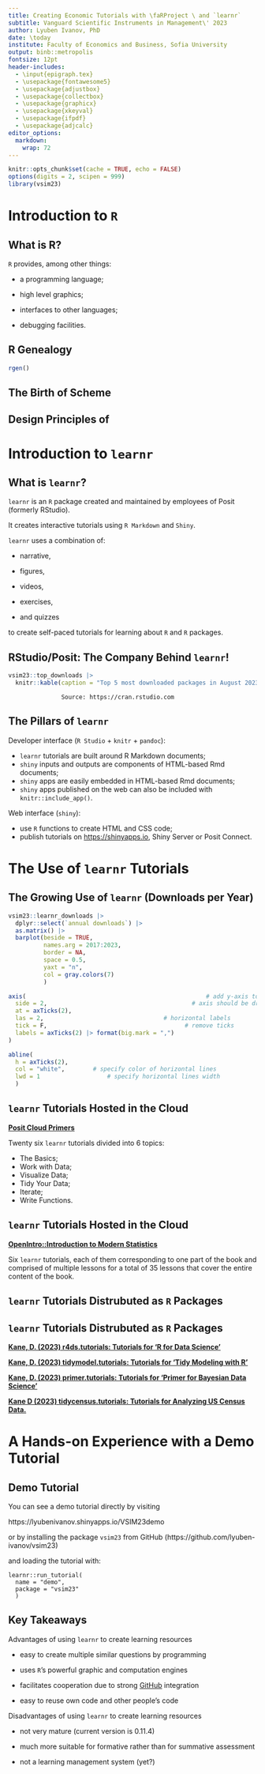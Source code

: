 ```yaml
---
title: Creating Economic Tutorials with \faRProject \ and `learnr`
subtitle: Vanguard Scientific Instruments in Management\' 2023
author: Lyuben Ivanov, PhD
date: \today
institute: Faculty of Economics and Business, Sofia University
output: binb::metropolis
fontsize: 12pt
header-includes:
  - \input{epigraph.tex}
  - \usepackage{fontawesome5}
  - \usepackage{adjustbox}
  - \usepackage{collectbox}
  - \usepackage{graphicx}
  - \usepackage{xkeyval}
  - \usepackage{ifpdf}
  - \usepackage{adjcalc}
editor_options: 
  markdown: 
    wrap: 72
---
```


```r
knitr::opts_chunk$set(cache = TRUE, echo = FALSE)
options(digits = 2, scipen = 999)
library(vsim23)
```

# Introduction to `R`

## What is R?

\epigraph{\texttt{R} is a system for statistical computation and graphics.}{\texttt{R} Core Team}

`R` provides, among other things:

-   a programming language;

-   high level graphics;

-   interfaces to other languages;

-   debugging facilities.


## R Genealogy

```r

rgen()

```


## The Birth of Scheme

\epigraph{Scheme, the dialect of Lisp that we use, is an attempt to bring together the power and elegance of Lisp and Algol. 
From Lisp we take the metalinguistic power that derives from the simple syntax, the uniform representation of programs as data objects, and the garbage-collected heap-allocation data.
From Algol we take lexical scoping and block structure, which are gifts from the pioneers of programming language design\ldots}{Abelson and Sussman. }

## Design Principles of \texttt{R}

\epigraph{Everything that exists in \texttt{R} is an object.}{John M. Chambers}

\epigraph{Everything that happens in \texttt{R} is a function call.}{John M. Chambers}

\epigraph{Interfaces to other languages are a part of \texttt{R}.}{John M. Chambers}


# Introduction to `learnr`

## What is `learnr`?

`learnr` is an `R` package created and maintained by employees of Posit
(formerly RStudio).

It creates interactive tutorials using `R Markdown` and `Shiny`.

`learnr` uses a combination of:

-   narrative,

-   figures,

-   videos,

-   exercises,

-   and quizzes

to create self-paced tutorials for learning about `R` and `R` packages.

## RStudio/Posit: The Company Behind `learnr`!

```r
vsim23::top_downloads |>
  knitr::kable(caption = "Top 5 most downloaded packages in August 2023")
```

                   Source: https://cran.rstudio.com

## The Pillars of `learnr`

Developer interface (`R Studio` + `knitr` + `pandoc`):

-   `learnr` tutorials are built around R Markdown documents;
-   `shiny` inputs and outputs are components of HTML-based Rmd
    documents;
-   `shiny` apps are easily embedded in HTML-based Rmd documents;
-   `shiny` apps published on the web can also be included with
    `knitr::include_app()`.

Web interface (`shiny`):

-   use `R` functions to create HTML and CSS code;
-   publish tutorials on <https://shinyapps.io>, Shiny Server or Posit
    Connect.

# The Use of `learnr` Tutorials

## The Growing Use of `learnr` (Downloads per Year)

```r

vsim23::learnr_downloads |>
  dplyr::select(`annual downloads`) |>
  as.matrix() |>
  barplot(beside = TRUE, 
          names.arg = 2017:2023, 
          border = NA, 
          space = 0.5, 
          yaxt = "n", 
          col = gray.colors(7)
          )

axis(						                            # add y-axis to plot
  side = 2, 				                        # axis should be drawn on left side
  at = axTicks(2),
  las = 2,                        	      	# horizontal labels
  tick = F,				                          # remove ticks
  labels = axTicks(2) |> format(big.mark = ",")
)

abline(				    	
  h = axTicks(2),
  col = "white",	  	# specify color of horizontal lines
  lwd = 1		        	# specify horizontal lines width
  )
```



## `learnr` Tutorials Hosted in the Cloud

[**Posit Cloud Primers**](https://posit.cloud/learn/primers)

Twenty six `learnr` tutorials divided into 6 topics: 

-  The Basics;
-  Work with Data; 
-  Visualize Data; 
-  Tidy Your Data;
-  Iterate;
-  Write Functions.

## `learnr` Tutorials Hosted in the Cloud
\epigraph{\texttt{R} was written for statisticians, by statisticians.}{Marek Gagolewski}

[**OpenIntro::Introduction to Modern Statistics**](https://openintrostat.github.io/ims-tutorials/)

Six `learnr` tutorials, each of them corresponding to one part of the book and
comprised of multiple lessons for a total of 35 lessons that cover the entire
content of the book.

## `learnr` Tutorials Distrubuted as `R` Packages

\epigraph{When assigned 'R for Data Science'tudents should read the book and type in all the associated R commands themselves. Sadly, that never happens. These tutorials allow students to demonstrate (and their instructors to be sure) that all work has been completed.}{David Kane}

## `learnr` Tutorials Distrubuted as `R` Packages

[**Kane, D. (2023) r4ds.tutorials: Tutorials for 'R for Data Science'**](https://cran.r-project.org/package=r4ds.tutorials)

[**Kane, D. (2023) tidymodel.tutorials: Tutorials for 'Tidy Modeling with R'**](https://ppbds.github.io/tidymodels.tutorials/)

[**Kane, D. (2023) primer.tutorials: Tutorials for 'Primer for Bayesian Data Science'**](https://ppbds.github.io/primer.tutorials/)

[**Kane D (2023) tidycensus.tutorials: Tutorials for Analyzing US Census Data. **](https://ppbds.github.io/tidycensus.tutorials/)

# A Hands-on Experience with a Demo Tutorial

## Demo Tutorial

You can see a demo tutorial directly by visiting

https://lyubenivanov.shinyapps.io/VSIM23demo

or by installing the package `vsim23` from GitHub (https://github.com/lyuben-ivanov/vsim23)

and loading the tutorial with:

```
learnr::run_tutorial(
  name = "demo", 
  package = "vsim23"
  )
```
## Key Takeaways

Advantages of using `learnr` to create learning resources

-  easy to create multiple similar questions by programming

-  uses `R`'s powerful graphic and computation engines

-  facilitates cooperation due to strong [GitHub](https://github.com/) integration

-  easy to reuse own code and other people's code

Disadvantages of using `learnr` to create learning resources

-  not very mature (current version is 0.11.4) 

-  much more suitable for formative rather than for summative assessment

-  not a learning management system (yet?)


